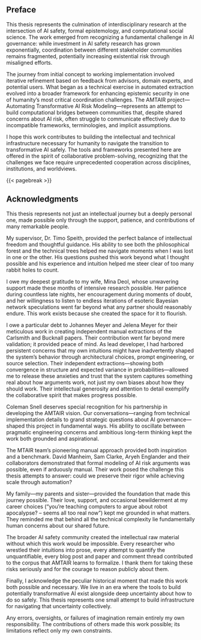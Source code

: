 
## Preface

<!-- 
title: "Automating the Modelling of Transformative Artificial Intelligence Risks"
subtitle: "An Epistemic Framework for Leveraging Frontier AI Systems to Upscale Conditional Policy Assessments in Bayesian Networks on a Narrow Path towards Existential Safety"
#title-block-banner: true
#title-block-banner: latex/uni-bayreuth-logo.png
author:
  - name: Valentin Jakob Meyer
    orcid: 0009-0006-0889-5269
    corresponding: true
    email: Valentin.Meyer@uni-bayreuth.de
    roles:
      GraduateAuthor
#      - Investigation
#      - Project administration
#      - Software
#      - Visualization
    affiliations:
      - University of Bayreuth
      - MCMP — LMU Munich
  - name: Dr. Timo Speith       
    orcid: 0000-0002-6675-154X    # from https://orcid.org/0000-0002-6675-154X
    corresponding: false
    roles: Supervisor
#      [Supervisor]
    affiliations:
      - University of Bayreuth
keywords:
  - AMTAIR
  - AI Governance
  - Bayesian Networks
  - Transformative AI
  - Risk Assessment
  - Argument Extraction
abstract: |
  This thesis addresses coordination problems in AI safety by creating tools that automatically extract and formalize the assumptions and models underlying different approaches to AI governance.
  By transforming complex arguments into interactive visualizations showing relationships and probabilities, AMTAIR helps bridge communication gaps between technical researchers, policy specialists, and other stakeholders working to address risks from advanced AI.
plain-language-summary: |
  This thesis addresses coordination problems in AI safety by creating tools that automatically
  extract and formalize the assumptions and models underlying different approaches to AI governance.
  By transforming complex arguments into interactive visualizations showing relationships and
  probabilities, AMTAIR helps bridge communication gaps between technical researchers, policy
  specialists, and other stakeholders working to address risks from advanced AI.
key-points:
  - A novel extraction pipeline transforms argument structures into Bayesian networks through a two-stage process
  - Interactive visualizations make complex probabilistic relationships accessible to diverse stakeholders
  - Formal representation enables comparison across different worldviews and assumptions
  - The approach addresses coordination failures by creating a common language for AI risk assessment
metadata-submission:
  field-of-study: "Philosophy & Economics M.A."
  matriculation-number: 1828610
  submission-date: "May 26, 2025"
  word-count: 30000
date: "2025-05-26"
bibliography: ref/MAref.bib
citation:
  container-title: University of Bayreuth
number-sections: true
reference-location: margin
citation-location: margin 
-->




<!-- [-] TODO: Expand preface to include personal journey and acknowledgments -->

This thesis represents the culmination of interdisciplinary research at the intersection of AI safety, formal epistemology, and computational social science. The work emerged from recognizing a fundamental challenge in AI governance: while investment in AI safety research has grown exponentially, coordination between different stakeholder communities remains fragmented, potentially increasing existential risk through misaligned efforts.

The journey from initial concept to working implementation involved iterative refinement based on feedback from advisors, domain experts, and potential users. What began as a technical exercise in automated extraction evolved into a broader framework for enhancing epistemic security in one of humanity's most critical coordination challenges. The AMTAIR project—Automating Transformative AI Risk Modeling—represents an attempt to build computational bridges between communities that, despite shared concerns about AI risk, often struggle to communicate effectively due to incompatible frameworks, terminologies, and implicit assumptions.

I hope this work contributes to building the intellectual and technical infrastructure necessary for humanity to navigate the transition to transformative AI safely. The tools and frameworks presented here are offered in the spirit of collaborative problem-solving, recognizing that the challenges we face require unprecedented cooperation across disciplines, institutions, and worldviews.


 {{< pagebreak >}}

## Acknowledgments

<!-- [-] TODO: Add specific names and contributions -->
This thesis represents not just an intellectual journey but a deeply personal one, made possible only through the support, patience, and contributions of many remarkable people.

My supervisor, Dr. Timo Speith, provided the perfect balance of intellectual freedom and thoughtful guidance. His ability to see both the philosophical forest and the technical trees helped me navigate moments when I was lost in one or the other. His questions pushed this work beyond what I thought possible and his experience and intuition helped me steer clear of too many rabbit holes to count. 


I owe my deepest gratitude to my wife, Mina Deol, whose unwavering support made these months of intensive research possible. Her patience during countless late nights, her encouragement during moments of doubt, and her willingness to listen to endless iterations of esoteric Bayesian network speculations went far beyond what any partner should reasonably endure. This work exists because she created the space for it to flourish.

I owe a particular debt to Johannes Meyer and Jelena Meyer for their meticulous work in creating independent manual extractions of the Carlsmith and Bucknall papers. Their contribution went far beyond mere validation; it provided peace of mind. As lead developer, I had harbored persistent concerns that my own intuitions might have inadvertently shaped the system's behavior through architectural choices, prompt engineering, or source selection. Their independent extractions—showing both convergence in structure and expected variance in probabilities—allowed me to release these anxieties and trust that the system captures something real about how arguments work, not just my own biases about how they should work. Their intellectual generosity and attention to detail exemplify the collaborative spirit that makes progress possible.

Coleman Snell deserves special recognition for his partnership in developing the AMTAIR vision. Our conversations—ranging from technical implementation details to grand strategic questions about AI governance—shaped this project in fundamental ways. His ability to oscillate between pragmatic engineering concerns and ambitious long-term thinking kept the work both grounded and aspirational.

The MTAIR team's pioneering manual approach provided both inspiration and a benchmark. David Manheim, Sam Clarke, Aryeh Englander and their collaborators demonstrated that formal modeling of AI risk arguments was possible, even if arduously manual. Their work posed the challenge this thesis attempts to answer: could we preserve their rigor while achieving scale through automation?

My family—my parents and sister—provided the foundation that made this journey possible. Their love, support, and occasional bewilderment at my career choices ("you're teaching computers to argue about robot apocalypse? -- seems all too real now") kept me grounded in what matters. They reminded me that behind all the technical complexity lie fundamentally human concerns about our shared future.

The broader AI safety community created the intellectual raw material without which this work would be impossible. Every researcher who wrestled their intuitions into prose, every attempt to quantify the unquantifiable, every blog post and paper and comment thread contributed to the corpus that AMTAIR learns to formalize. I thank them for taking these risks seriously and for the courage to reason publicly about them.

Finally, I acknowledge the peculiar historical moment that made this work both possible and necessary. We live in an era where the tools to build potentially transformative AI exist alongside deep uncertainty about how to do so safely. This thesis represents one small attempt to build infrastructure for navigating that uncertainty collectively.

Any errors, oversights, or failures of imagination remain entirely my own responsibility. The contributions of others made this work possible; its limitations reflect only my own constraints.